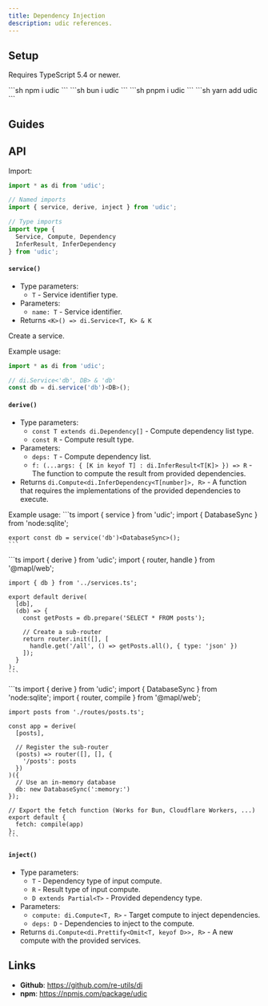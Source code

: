 ```yaml
---
title: Dependency Injection
description: udic references.
---
```



## Setup
Requires TypeScript 5.4 or newer.

<Tabs syncKey="packageManager">
  <TabItem label="npm" icon="seti:npm">
    ```sh
    npm i udic
    ```
  </TabItem>
  <TabItem label="bun" icon="bun">
    ```sh
    bun i udic
    ```
  </TabItem>
  <TabItem label="pnpm" icon="pnpm">
    ```sh
    pnpm i udic
    ```
  </TabItem>
  <TabItem label="yarn" icon="seti:yarn">
    ```sh
    yarn add udic
    ```
  </TabItem>
</Tabs>

## Guides
<LinkCard
  title='Using Services'
  href='../using-services'
  description='Create and use services.'
/>

<LinkCard
  title='Provide implementations'
  href='../provide-implementations'
  description='Provide implementations for computes.'
/>

## API
Import:
```ts
import * as di from 'udic';

// Named imports
import { service, derive, inject } from 'udic';

// Type imports
import type {
  Service, Compute, Dependency
  InferResult, InferDependency
} from 'udic';
```

#### `service()`
- Type parameters:
  + `T` - Service identifier type.
- Parameters:
  + `name: T` - Service identifier.
- Returns `<K>() => di.Service<T, K> & K`

Create a service.

Example usage:
```ts
import * as di from 'udic';

// di.Service<'db', DB> & 'db'
const db = di.service('db')<DB>();
```

#### `derive()`
- Type parameters:
  + `const T extends di.Dependency[]` - Compute dependency list type.
  + `const R` - Compute result type.
- Parameters:
  + `deps: T` - Compute dependency list.
  + `f: (...args: { [K in keyof T] : di.InferResult<T[K]> }) => R` - The function to compute the result from provided dependencies.
- Returns `di.Compute<di.InferDependency<T[number]>, R>` - A function that requires the implementations of the provided dependencies to execute.

Example usage:
<Tabs>
  <TabItem label="services.ts" icon="seti:typescript">
    ```ts
    import { service } from 'udic';
    import { DatabaseSync } from 'node:sqlite';

    export const db = service('db')<DatabaseSync>();
    ```
  </TabItem>
  <TabItem label="routes/posts.ts" icon="seti:typescript">
    ```ts
    import { derive } from 'udic';
    import { router, handle } from '@mapl/web';

    import { db } from '../services.ts';

    export default derive(
      [db],
      (db) => {
        const getPosts = db.prepare('SELECT * FROM posts');

        // Create a sub-router
        return router.init([], [
          handle.get('/all', () => getPosts.all(), { type: 'json' })
        ]);
      }
    );
    ```
  </TabItem>
  <TabItem label="server.ts" icon="seti:typescript">
    ```ts
    import { derive } from 'udic';
    import { DatabaseSync } from 'node:sqlite';
    import { router, compile } from '@mapl/web';

    import posts from './routes/posts.ts';

    const app = derive(
      [posts],

      // Register the sub-router
      (posts) => router([], [], {
        '/posts': posts
      })
    )({
      // Use an in-memory database
      db: new DatabaseSync(':memory:')
    });

    // Export the fetch function (Works for Bun, Cloudflare Workers, ...)
    export default {
      fetch: compile(app)
    };
    ```
  </TabItem>
</Tabs>

#### `inject()`
- Type parameters:
  + `T` - Dependency type of input compute.
  + `R` - Result type of input compute.
  + `D extends Partial<T>` - Provided dependency type.
- Parameters:
  + `compute: di.Compute<T, R>` - Target compute to inject dependencies.
  + `deps: D` - Dependencies to inject to the compute.
- Returns `di.Compute<di.Prettify<Omit<T, keyof D>>, R>` - A new compute with the provided services.

## Links
- **Github**: https://github.com/re-utils/di
- **npm**: https://npmjs.com/package/udic
